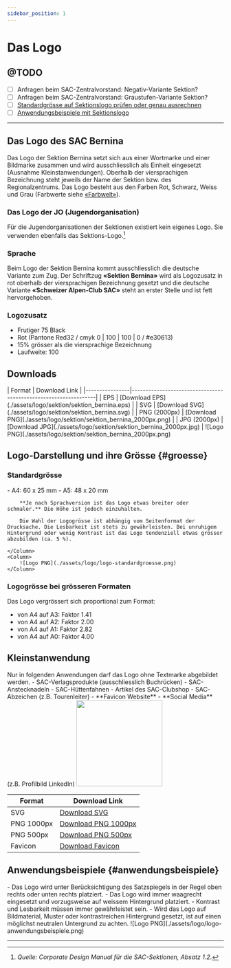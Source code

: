 ```yaml
---
sidebar_position: 1
---
```


# Das Logo

## @TODO
- [ ] Anfragen beim SAC-Zentralvorstand: Negativ-Variante Sektion?
- [ ] Anfragen beim SAC-Zentralvorstand: Graustufen-Variante Sektion?
- [ ] [Standardgrösse auf Sektionslogo prüfen oder genau ausrechnen](#groesse)
- [ ] [Anwendungsbeispiele mit Sektionslogo](#anwendungsbeispiele)

---

## Das Logo des SAC Bernina
Das Logo der Sektion Bernina setzt sich aus einer Wortmarke und einer Bildmarke zusammen und wird ausschliesslich als Einheit eingesetzt (Ausnahme Kleinstanwendungen). Oberhalb der viersprachigen Bezeichnung steht jeweils der Name der Sektion bzw. des Regionalzentrums. Das Logo besteht aus den Farben Rot, Schwarz, Weiss und Grau (Farbwerte siehe [«Farbwelt»](./farbwelt)).


### Das Logo der JO (Jugendorganisation)
Für die Jugendorganisationen der Sektionen existiert kein eigenes Logo. Sie verwenden ebenfalls das Sektions-Logo.[^1]


### Sprache
Beim Logo der Sektion Bernina kommt ausschliesslich die deutsche Variante zum Zug. Der Schriftzug **«Sektion Bernina»** wird als Logozusatz in rot oberhalb der viersprachigen Bezeichnung gesetzt und die deutsche Variante **«Schweizer Alpen-Club SAC»** steht an erster Stelle und ist fett hervorgehoben.


### Logozusatz
- Frutiger 75 Black
- Rot (Pantone Red32 / cmyk 0 | 100 | 100 | 0 / #e30613)
- 15% grösser als die viersprachige Bezeichnung
- Laufweite: 100


## Downloads

<Columns> 
    <Columns> 
        <Column className='text--left'>
            | Format         | Download Link                                                   |
            |----------------|-----------------------------------------------------------------|
            | EPS            | [Download EPS](./assets/logo/sektion/sektion_bernina.eps)          |
            | SVG            | [Download SVG](./assets/logo/sektion/sektion_bernina.svg)          |
            | PNG (2000px)   | [Download PNG](./assets/logo/sektion/sektion_bernina_2000px.png) |
            | JPG (2000px)   | [Download JPG](./assets/logo/sektion/sektion_bernina_2000px.jpg) |
        </Column>
        <Column className='text--center'>
            ![Logo PNG](./assets/logo/sektion/sektion_bernina_2000px.png)
        </Column>
    </Columns>
</Columns>


## Logo-Darstellung und ihre Grösse {#groesse}

### Standardgrösse
<Columns> 
    <Column className='text--left'>
        - A4: 60 x 25 mm
        - A5: 48 x 20 mm

        **Je nach Sprachversion ist das Logo etwas breiter oder schmaler.** Die Höhe ist jedoch einzuhalten.

        Die Wahl der Logogrösse ist abhängig vom Seitenformat der Drucksache. Die Lesbarkeit ist stets zu gewährleisten. Bei unruhigem Hintergrund oder wenig Kontrast ist das Logo tendenziell etwas grösser abzubilden (ca. 5 %).

    </Column>
    <Column>
        ![Logo PNG](./assets/logo/logo-standardgroesse.png)
    </Column>
</Columns>



### Logogrösse bei grösseren Formaten
Das Logo vergrössert sich proportional zum Format:
- von A4 auf A3: Faktor 1.41
- von A4 auf A2: Faktor 2.00
- von A4 auf A1: Faktor 2.82
- von A4 auf A0: Faktor 4.00


## Kleinstanwendung
<Columns> 
    <Column className='text--left'>
        Nur in folgenden Anwendungen darf das Logo ohne Textmarke abgebildet werden.
        - SAC-Verlagsprodukte (ausschliesslich Buchrücken)
        - SAC-Anstecknadeln
        - SAC-Hüttenfahnen
        - Artikel des SAC-Clubshop
        - SAC-Abzeichen (z.B. Tourenleiter)
        - **Favicon Website**
        - **Social Media** (z.B. Profilbild LinkedIn)
    </Column>
    <Column className="text--right">
    <img
        src={require('./assets/logo/kleinstanwendung/logo_1000px.png').default}
        width="200"
        />
    </Column>
</Columns> 



| Format      | Download Link                                                |
|-------------|--------------------------------------------------------------|
| SVG         | [Download SVG](./assets/logo/kleinstanwendung/logo.svg)         |
| PNG 1000px  | [Download PNG 1000px](./assets/logo/kleinstanwendung/logo_1000px.png) |
| PNG 500px   | [Download PNG 500px](./assets/logo/kleinstanwendung/logo_500px.png)   |
| Favicon     | [Download Favicon](./assets/logo/kleinstanwendung/favicon.ico)  |



## Anwendungsbeispiele {#anwendungsbeispiele}
<Columns> 
    <Column className='text--left'>
        - Das Logo wird unter Berücksichtigung des Satzspiegels in der Regel oben rechts oder unten rechts platziert.
        - Das Logo wird immer waagrecht eingesetzt und vorzugsweise auf weissem Hintergrund platziert.
        - Kontrast und Lesbarkeit müssen immer gewährleistet sein. 
        - Wird das Logo auf Bildmaterial, Muster oder kontrastreichen Hintergrund gesetzt, ist auf einen möglichst neutralen Untergrund zu achten.
    </Column>
    <Column>
        ![Logo PNG](./assets/logo/logo-anwendungsbeispiele.png)
    </Column>
</Columns> 


---
[^1]: *Quelle: Corporate Design Manual für die SAC-Sektionen, Absatz 1.2*.
